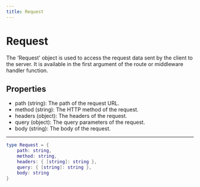 ```yaml
---
title: Request
---
```


# Request

The 'Request' object is used to access the request data sent by the client to the server. It is available in the first argument of the route or middleware handler function.

## Properties

- path (string): The path of the request URL.
- method (string): The HTTP method of the request.
- headers (object): The headers of the request.
- query (object): The query parameters of the request.
- body (string): The body of the request.

---

```lua
type Request = {
    path: string,
    method: string,
    headers: { [string]: string },
    query: { [string]: string },
    body: string
}
```
